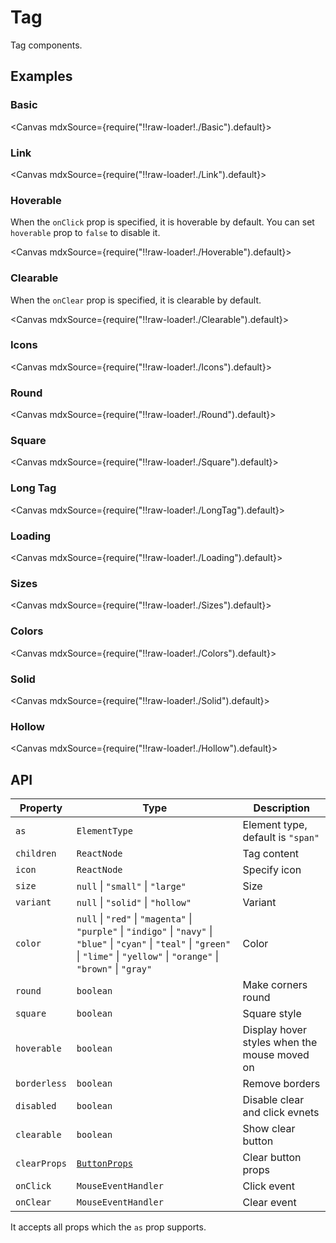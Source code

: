 
<Meta title="Views/Tag" />

# Tag

Tag components.

## Examples

### Basic

<Canvas mdxSource={require("!!raw-loader!./Basic").default}>
  <Story id="examples-tag--basic" />
</Canvas>

### Link

<Canvas mdxSource={require("!!raw-loader!./Link").default}>
  <Story id="examples-tag--link" />
</Canvas>

### Hoverable

When the `onClick` prop is specified, it is hoverable by default. You can set `hoverable` prop to `false` to disable it.

<Canvas mdxSource={require("!!raw-loader!./Hoverable").default}>
  <Story id="examples-tag--hoverable" />
</Canvas>

### Clearable

When the `onClear` prop is specified, it is clearable by default.

<Canvas mdxSource={require("!!raw-loader!./Clearable").default}>
  <Story id="examples-tag--clearable" />
</Canvas>

### Icons

<Canvas mdxSource={require("!!raw-loader!./Icons").default}>
  <Story id="examples-tag--icons" />
</Canvas>

### Round

<Canvas mdxSource={require("!!raw-loader!./Round").default}>
  <Story id="examples-tag--round" />
</Canvas>

### Square

<Canvas mdxSource={require("!!raw-loader!./Square").default}>
  <Story id="examples-tag--square" />
</Canvas>

### Long Tag

<Canvas mdxSource={require("!!raw-loader!./LongTag").default}>
  <Story id="examples-tag--long-tag" />
</Canvas>

### Loading

<Canvas mdxSource={require("!!raw-loader!./Loading").default}>
  <Story id="examples-tag--loading" />
</Canvas>

### Sizes

<Canvas mdxSource={require("!!raw-loader!./Sizes").default}>
  <Story id="examples-tag--sizes" />
</Canvas>

### Colors

<Canvas mdxSource={require("!!raw-loader!./Colors").default}>
  <Story id="examples-tag--colors" />
</Canvas>

### Solid

<Canvas mdxSource={require("!!raw-loader!./Solid").default}>
  <Story id="examples-tag--solid" />
</Canvas>

### Hollow

<Canvas mdxSource={require("!!raw-loader!./Hollow").default}>
  <Story id="examples-tag--hollow" />
</Canvas>

## API

| Property     | Type                                                                                                                                                                                       | Description                                  |
| ------------ | ------------------------------------------------------------------------------------------------------------------------------------------------------------------------------------------ | -------------------------------------------- |
| `as`         | `ElementType`                                                                                                                                                                              | Element type, default is `"span"`            |
| `children`   | `ReactNode`                                                                                                                                                                                | Tag content                                  |
| `icon`       | `ReactNode`                                                                                                                                                                                | Specify icon                                 |
| `size`       | `null` \| `"small"` \| `"large"`                                                                                                                                                           | Size                                         |
| `variant`    | `null` \| `"solid"` \| `"hollow"`                                                                                                                                                          | Variant                                      |
| `color`      | `null` \| `"red"` \| `"magenta"` \| `"purple"` \| `"indigo"` \| `"navy"` \| `"blue"` \| `"cyan"` \| `"teal"` \| `"green"` \| `"lime"` \| `"yellow"` \| `"orange"` \| `"brown"` \| `"gray"` | Color                                        |
| `round`      | `boolean`                                                                                                                                                                                  | Make corners round                           |
| `square`     | `boolean`                                                                                                                                                                                  | Square style                                 |
| `hoverable`  | `boolean`                                                                                                                                                                                  | Display hover styles when the mouse moved on |
| `borderless` | `boolean`                                                                                                                                                                                  | Remove borders                               |
| `disabled`   | `boolean`                                                                                                                                                                                  | Disable clear and click evnets               |
| `clearable`  | `boolean`                                                                                                                                                                                  | Show clear button                            |
| `clearProps` | [`ButtonProps`](?path=/story/generics-button--page#api)                                                                                                                                    | Clear button props                           |
| `onClick`    | `MouseEventHandler`                                                                                                                                                                        | Click event                                  |
| `onClear`    | `MouseEventHandler`                                                                                                                                                                        | Clear event                                  |

It accepts all props which the `as` prop supports.
